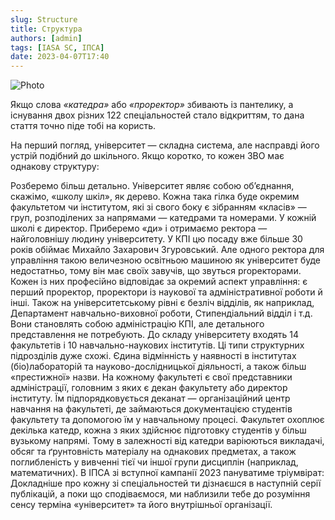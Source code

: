 ```yaml
---
slug: Structure
title: Структура
authors: [admin]
tags: [IASA SC, ІПСА]
date: 2023-04-07T17:40
---
```

![Photo](./abit.png)
<!--truncate-->
Якщо слова *«катедра»* або *«проректор»* збивають із пантелику, а існування двох різних 122 спеціальностей стало відкриттям, 
то дана стаття точно піде тобі на користь.

На перший погляд, університет — складна система, але насправді його устрій подібний до шкільного.
Якщо коротко, то кожен ЗВО має однакову структуру:

Розберемо більш детально.
Університет являє собою об’єднання, скажімо, «школу шкіл», як дерево. Кожна така гілка буде окремим факультетом чи інститутом, 
які зі свого боку є зібранням «класів» — груп, розподілених за напрямами — катедрами та номерами.
У кожній школі є директор. Приберемо «ди» і отримаємо ректора — найголовнішу людину університету. У КПІ цю посаду вже більше 30 років 
обіймає Михайло Захарович Згуровський.
Але одного ректора для управління такою величезною освітньою машиною як університет буде недостатньо, тому він має своїх завучів, що 
звуться proректорами. Кожен із них професійно відповідає за окремий аспект управління: є перший проректор, проректори із наукової та 
адміністративної  роботи й інші. Також на університетському рівні є безліч відділів, як наприклад, Департамент навчально-виховної 
роботи, Стипендіальний відділ і т.д. Вони становлять собою адміністрацію КПІ, але детального представлення не потребують.
До складу університету входять 14 факультетів і 10 навчально-наукових інститутів. Ці типи структурних підрозділів дуже схожі. Єдина 
відмінність у наявності в інститутах (біо)лабораторій та науково-дослідницької діяльності, а також більш «престижної» назви.
На кожному факультеті є свої представники адміністрації, головним з яких є декан факультету або директор інституту. Їм підпорядковується 
деканат — організаційний центр навчання на факультеті, де займаються документацією студентів факультету та допомогою їм у навчальному 
процесі.
Факультет охоплює декілька катедр, кожна з яких здійснює підготовку студентів у більш вузькому напрямі. Тому в залежності від катедри 
варіюються викладачі, обсяг та ґрунтовність матеріалу на однакових предметах, а також поглибленість у вивченні тієї чи іншої групи 
дисциплін (наприклад, математичних). В ІПСА зі вступної кампанії 2023 пануватиме тріумвірат:
Докладніше про кожну зі спеціальностей ти дізнаєшся в наступній серії публікацій, а поки що сподіваємося, ми наблизили тебе до розуміння 
сенсу терміна «університет» та його внутрішньої організації.